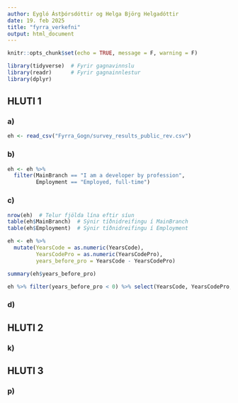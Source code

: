 ```yaml
---
author: Eygló Ástþórsdóttir og Helga Björg Helgadóttir
date: 19. feb 2025
title: "fyrra_verkefni"
output: html_document
---
```


```r
knitr::opts_chunk$set(echo = TRUE, message = F, warning = F)
```

```r
library(tidyverse)  # Fyrir gagnavinnslu
library(readr)      # Fyrir gagnainnlestur
library(dplyr)
```

## HLUTI 1
### a)
```r
eh <- read_csv("Fyrra_Gogn/survey_results_public_rev.csv")
```

### b)
```r
eh <- eh %>%
  filter(MainBranch == "I am a developer by profession",
         Employment == "Employed, full-time")
```

### c)
```r
nrow(eh)  # Telur fjölda lína eftir síun
table(eh$MainBranch)  # Sýnir tíðnidreifingu í MainBranch
table(eh$Employment)  # Sýnir tíðnidreifingu í Employment

eh <- eh %>%
  mutate(YearsCode = as.numeric(YearsCode),
         YearsCodePro = as.numeric(YearsCodePro),
         years_before_pro = YearsCode - YearsCodePro)

summary(eh$years_before_pro)

eh %>% filter(years_before_pro < 0) %>% select(YearsCode, YearsCodePro, years_before_pro
```

### d)


## HLUTI 2
### k)


## HLUTI 3
### p)
